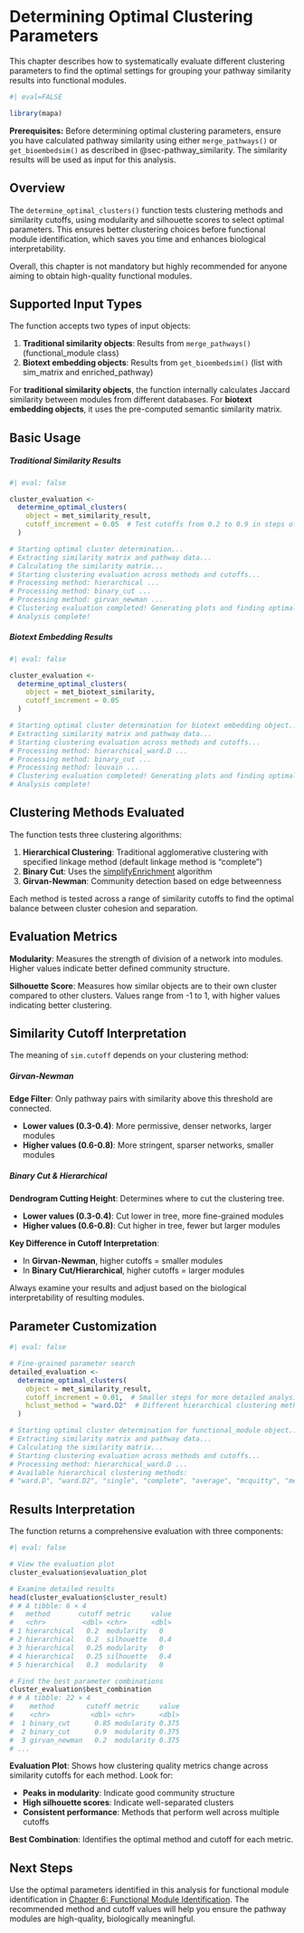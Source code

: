 # Determining Optimal Clustering Parameters {#sec-optimal_clustering}

This chapter describes how to systematically evaluate different clustering parameters to find the optimal settings for grouping your pathway similarity results into functional modules.

```r
#| eval=FALSE

library(mapa)
```

::: callout-important
**Prerequisites:** Before determining optimal clustering parameters, ensure you have calculated pathway similarity using either `merge_pathways()` or `get_bioembedsim()` as described in @sec-pathway_similarity. The similarity results will be used as input for this analysis.
:::

## Overview

The `determine_optimal_clusters()` function tests clustering methods and similarity cutoffs, using modularity and silhouette scores to select optimal parameters. This ensures better clustering choices before functional module identification, which saves you time and enhances biological interpretability.

Overall, this chapter is not mandatory but highly recommended for anyone aiming to obtain high-quality functional modules.

## Supported Input Types

The function accepts two types of input objects:

1.  **Traditional similarity objects**: Results from `merge_pathways()` (functional_module class)
2.  **Biotext embedding objects**: Results from `get_bioembedsim()` (list with sim_matrix and enriched_pathway)

For **traditional similarity objects**, the function internally calculates Jaccard similarity between modules from different databases. For **biotext embedding objects**, it uses the pre-computed semantic similarity matrix.

## Basic Usage

::: panel-tabset
##### Traditional Similarity Results

```r
#| eval: false

cluster_evaluation <- 
  determine_optimal_clusters(
    object = met_similarity_result,
    cutoff_increment = 0.05  # Test cutoffs from 0.2 to 0.9 in steps of 0.05
  )

# Starting optimal cluster determination...
# Extracting similarity matrix and pathway data...
# Calculating the similarity matrix...
# Starting clustering evaluation across methods and cutoffs...
# Processing method: hierarchical ...
# Processing method: binary_cut ...
# Processing method: girvan_newman ...
# Clustering evaluation completed! Generating plots and finding optimal parameters...
# Analysis complete!
```

##### Biotext Embedding Results

```r
#| eval: false

cluster_evaluation <- 
  determine_optimal_clusters(
    object = met_biotext_similarity,
    cutoff_increment = 0.05
  )

# Starting optimal cluster determination for biotext embedding object...
# Extracting similarity matrix and pathway data...
# Starting clustering evaluation across methods and cutoffs...
# Processing method: hierarchical_ward.D ...
# Processing method: binary_cut ...
# Processing method: louvain ...
# Clustering evaluation completed! Generating plots and finding optimal parameters...
# Analysis complete!
```
:::

## Clustering Methods Evaluated

The function tests three clustering algorithms:

1.  **Hierarchical Clustering**: Traditional agglomerative clustering with specified linkage method (default linkage method is "complete")
2.  **Binary Cut**: Uses the [simplifyEnrichment](https://doi.org/10.1016/j.gpb.2022.04.008) algorithm
3.  **Girvan-Newman**: Community detection based on edge betweenness

Each method is tested across a range of similarity cutoffs to find the optimal balance between cluster cohesion and separation.

## Evaluation Metrics

**Modularity**: Measures the strength of division of a network into modules. Higher values indicate better defined community structure.

**Silhouette Score**: Measures how similar objects are to their own cluster compared to other clusters. Values range from -1 to 1, with higher values indicating better clustering.

## Similarity Cutoff Interpretation

The meaning of `sim.cutoff` depends on your clustering method:

::: panel-tabset
##### Girvan-Newman

**Edge Filter**: Only pathway pairs with similarity above this threshold are connected.

-   **Lower values (0.3-0.4)**: More permissive, denser networks, larger modules
-   **Higher values (0.6-0.8)**: More stringent, sparser networks, smaller modules

##### Binary Cut & Hierarchical

**Dendrogram Cutting Height**: Determines where to cut the clustering tree.

-   **Lower values (0.3-0.4)**: Cut lower in tree, more fine-grained modules\
-   **Higher values (0.6-0.8)**: Cut higher in tree, fewer but larger modules
:::

::: callout-note
**Key Difference in Cutoff Interpretation**:

-   In **Girvan-Newman**, higher cutoffs = smaller modules
-   In **Binary Cut/Hierarchical**, higher cutoffs = larger modules

Always examine your results and adjust based on the biological interpretability of resulting modules.
:::

## Parameter Customization

```r
#| eval: false

# Fine-grained parameter search
detailed_evaluation <- 
  determine_optimal_clusters(
    object = met_similarity_result,
    cutoff_increment = 0.01,  # Smaller steps for more detailed analysis
    hclust_method = "ward.D2"  # Different hierarchical clustering method
  )

# Starting optimal cluster determination for functional_module object...
# Extracting similarity matrix and pathway data...
# Calculating the similarity matrix...
# Starting clustering evaluation across methods and cutoffs...
# Processing method: hierarchical_ward.D ...
# Available hierarchical clustering methods:
# "ward.D", "ward.D2", "single", "complete", "average", "mcquitty", "median", "centroid"
```

## Results Interpretation

The function returns a comprehensive evaluation with three components:

```r
#| eval: false

# View the evaluation plot
cluster_evaluation$evaluation_plot

# Examine detailed results
head(cluster_evaluation$cluster_result)
# # A tibble: 6 × 4
#   method       cutoff metric     value
#   <chr>         <dbl> <chr>      <dbl>
# 1 hierarchical   0.2  modularity   0  
# 2 hierarchical   0.2  silhouette   0.4
# 3 hierarchical   0.25 modularity   0  
# 4 hierarchical   0.25 silhouette   0.4
# 5 hierarchical   0.3  modularity   0  

# Find the best parameter combinations
cluster_evaluation$best_combination
# # A tibble: 22 × 4
#    method        cutoff metric     value
#    <chr>          <dbl> <chr>      <dbl>
#  1 binary_cut      0.85 modularity 0.375
#  2 binary_cut      0.9  modularity 0.375
#  3 girvan_newman   0.2  modularity 0.375
# ...
```

**Evaluation Plot**: Shows how clustering quality metrics change across similarity cutoffs for each method. Look for:

-   **Peaks in modularity**: Indicate good community structure
-   **High silhouette scores**: Indicate well-separated clusters
-   **Consistent performance**: Methods that perform well across multiple cutoffs

**Best Combination**: Identifies the optimal method and cutoff for each metric.

## Next Steps

Use the optimal parameters identified in this analysis for functional module identification in [Chapter 6: Functional Module Identification](06_get_functional_modules.qmd). The recommended method and cutoff values will help you ensure the pathway modules are high-quality, biologically meaningful.
